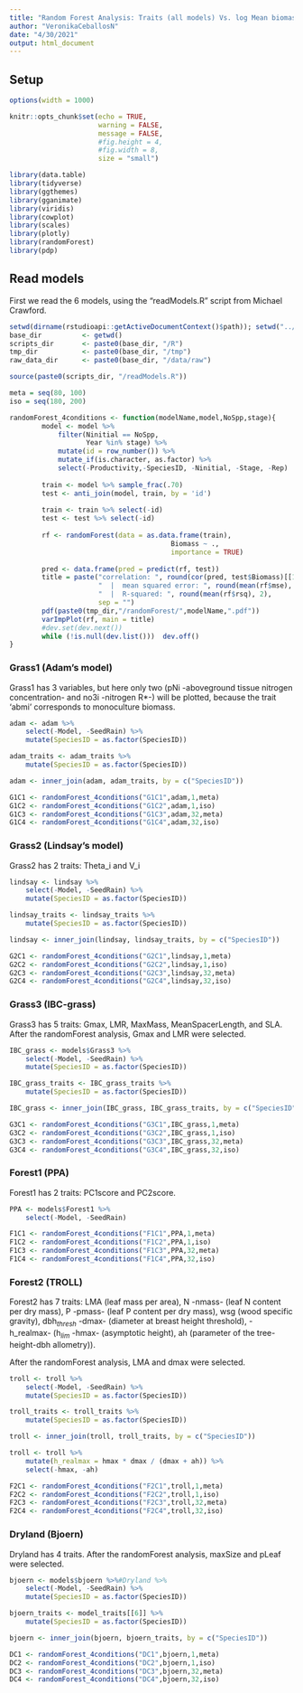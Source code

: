 ```yaml
---
title: "Random Forest Analysis: Traits (all models) Vs. log Mean biomass"
author: "VeronikaCeballosN"
date: "4/30/2021"
output: html_document
---
```


## Setup

```r

options(width = 1000)

knitr::opts_chunk$set(echo = TRUE,
                      warning = FALSE,
                      message = FALSE,
                      #fig.height = 4,
                      #fig.width = 8,
                      size = "small") 

library(data.table)
library(tidyverse)
library(ggthemes)
library(gganimate)
library(viridis) 
library(cowplot)
library(scales)
library(plotly)
library(randomForest)
library(pdp)

```

## Read models

First we read the 6 models, using the "readModels.R" script from Michael Crawford.

```r
setwd(dirname(rstudioapi::getActiveDocumentContext()$path)); setwd("../../")
base_dir          <- getwd()
scripts_dir       <- paste0(base_dir, "/R")
tmp_dir           <- paste0(base_dir, "/tmp")
raw_data_dir      <- paste0(base_dir, "/data/raw")

source(paste0(scripts_dir, "/readModels.R"))
```

```r
meta = seq(80, 100)
iso = seq(180, 200)

randomForest_4conditions <- function(modelName,model,NoSpp,stage){
        model <- model %>%
            filter(Ninitial == NoSpp,
                   Year %in% stage) %>%
            mutate(id = row_number()) %>%
            mutate_if(is.character, as.factor) %>%
            select(-Productivity,-SpeciesID, -Ninitial, -Stage, -Rep) 
        
        train <- model %>% sample_frac(.70)
        test <- anti_join(model, train, by = 'id')
        
        train <- train %>% select(-id)
        test <- test %>% select(-id)
        
        rf <- randomForest(data = as.data.frame(train),
                                        Biomass ~ .,
                                        importance = TRUE)
        
        pred <- data.frame(pred = predict(rf, test))
        title = paste("correlation: ", round(cor(pred, test$Biomass)[[1]], 2),
                      "  |  mean squared error: ", round(mean(rf$mse), 2),
                      "  |  R-squared: ", round(mean(rf$rsq), 2),
                      sep = "")
        pdf(paste0(tmp_dir,"/randomForest/",modelName,".pdf"))
        varImpPlot(rf, main = title)
        #dev.set(dev.next())
        while (!is.null(dev.list()))  dev.off()
}
```

### Grass1 (Adam's model)

Grass1 has 3 variables, but here only two (pNi -aboveground tissue nitrogen concentration- and no3i -nitrogen R*-) will be plotted, because the trait 'abmi' corresponds to monoculture biomass.

```r
adam <- adam %>%
    select(-Model, -SeedRain) %>%
    mutate(SpeciesID = as.factor(SpeciesID))

adam_traits <- adam_traits %>%
    mutate(SpeciesID = as.factor(SpeciesID))

adam <- inner_join(adam, adam_traits, by = c("SpeciesID"))

G1C1 <- randomForest_4conditions("G1C1",adam,1,meta)
G1C2 <- randomForest_4conditions("G1C2",adam,1,iso)
G1C3 <- randomForest_4conditions("G1C3",adam,32,meta)
G1C4 <- randomForest_4conditions("G1C4",adam,32,iso)
```

### Grass2 (Lindsay's model)

Grass2 has 2 traits: Theta_i and V_i

```r
lindsay <- lindsay %>%
    select(-Model, -SeedRain) %>%
    mutate(SpeciesID = as.factor(SpeciesID))

lindsay_traits <- lindsay_traits %>%
    mutate(SpeciesID = as.factor(SpeciesID))

lindsay <- inner_join(lindsay, lindsay_traits, by = c("SpeciesID"))

G2C1 <- randomForest_4conditions("G2C1",lindsay,1,meta)
G2C2 <- randomForest_4conditions("G2C2",lindsay,1,iso)
G2C3 <- randomForest_4conditions("G2C3",lindsay,32,meta)
G2C4 <- randomForest_4conditions("G2C4",lindsay,32,iso)
```

### Grass3 (IBC-grass)

Grass3 has 5 traits: Gmax, LMR, MaxMass, MeanSpacerLength, and SLA. After the randomForest analysis, Gmax and LMR were selected.

```r
IBC_grass <- models$Grass3 %>%
    select(-Model, -SeedRain) %>%
    mutate(SpeciesID = as.factor(SpeciesID))

IBC_grass_traits <- IBC_grass_traits %>%
    mutate(SpeciesID = as.factor(SpeciesID))

IBC_grass <- inner_join(IBC_grass, IBC_grass_traits, by = c("SpeciesID"))

G3C1 <- randomForest_4conditions("G3C1",IBC_grass,1,meta)
G3C2 <- randomForest_4conditions("G3C2",IBC_grass,1,iso)
G3C3 <- randomForest_4conditions("G3C3",IBC_grass,32,meta)
G3C4 <- randomForest_4conditions("G3C4",IBC_grass,32,iso)
```

### Forest1 (PPA)

Forest1 has 2 traits: PC1score and PC2score.

```r
PPA <- models$Forest1 %>%
    select(-Model, -SeedRain)

F1C1 <- randomForest_4conditions("F1C1",PPA,1,meta)
F1C2 <- randomForest_4conditions("F1C2",PPA,1,iso)
F1C3 <- randomForest_4conditions("F1C3",PPA,32,meta)
F1C4 <- randomForest_4conditions("F1C4",PPA,32,iso)
```

### Forest2 (TROLL)

Forest2 has 7 traits: LMA (leaf mass per area), N -nmass- (leaf N content per dry mass), P -pmass- (leaf P content per dry mass), wsg (wood specific gravity), dbh$_{thresh}$ -dmax- (diameter at breast height threshold), -h_realmax- (h$_{lim}$ -hmax- (asymptotic height), ah (parameter of the tree-height-dbh allometry)). 

After the randomForest analysis, LMA and dmax were selected.

```r
troll <- troll %>%
    select(-Model, -SeedRain) %>%
    mutate(SpeciesID = as.factor(SpeciesID))

troll_traits <- troll_traits %>%
    mutate(SpeciesID = as.factor(SpeciesID))

troll <- inner_join(troll, troll_traits, by = c("SpeciesID"))

troll <- troll %>%
    mutate(h_realmax = hmax * dmax / (dmax + ah)) %>%
    select(-hmax, -ah)

F2C1 <- randomForest_4conditions("F2C1",troll,1,meta)
F2C2 <- randomForest_4conditions("F2C2",troll,1,iso)
F2C3 <- randomForest_4conditions("F2C3",troll,32,meta)
F2C4 <- randomForest_4conditions("F2C4",troll,32,iso)
```

### Dryland (Bjoern)

Dryland has 4 traits. After the randomForest analysis, maxSize and pLeaf were selected.

```r
bjoern <- models$bjoern %>%#Dryland %>% 
    select(-Model, -SeedRain) %>%
    mutate(SpeciesID = as.factor(SpeciesID))

bjoern_traits <- model_traits[[6]] %>%
    mutate(SpeciesID = as.factor(SpeciesID))

bjoern <- inner_join(bjoern, bjoern_traits, by = c("SpeciesID"))

DC1 <- randomForest_4conditions("DC1",bjoern,1,meta)
DC2 <- randomForest_4conditions("DC2",bjoern,1,iso)
DC3 <- randomForest_4conditions("DC3",bjoern,32,meta)
DC4 <- randomForest_4conditions("DC4",bjoern,32,iso)
```
